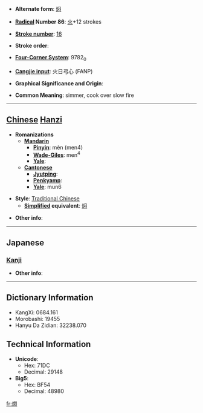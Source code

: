 * '''Alternate form''': [[焖]]

* '''[[Wiktionary:Chinese radical index| Radical]] Number 86''': [[Wiktionary:Chinese radical index 火|火]]+12 strokes

* '''[[Wiktionary:Chinese total strokes index|Stroke number]]''': [[Wiktionary:Chinese total strokes index 16|16]]

* '''Stroke order''': 

* '''[[Wiktionary:Chinese four corner index|Four-Corner System]]''': 9782<sub>0</sub>

* '''[[Wiktionary:Chinese Cangjie index|Cangjie input]]''': 火日弓心 (FANP)

* '''Graphical Significance and Origin''': 

* '''Common Meaning''': simmer, cook over slow fire

----

== [[Chinese]] [[Hanzi]] ==

* '''Romanizations'''
** '''[[Mandarin]]'''
*** '''[[Pinyin]]''': mèn (men4)
*** '''[[Wade-Giles]]''': men<sup>4</sup>
*** '''[[Yale]]''': 
** '''[[Cantonese]]'''
*** '''[[Jyutping]]''':
*** '''[[Penkyamp]]''': 
*** '''[[Yale]]''': mun6

* '''Style''': [[Traditional Chinese]] 
** '''[[Simplified Chinese|Simplified]] equivalent''': [[焖]]

* '''Other info''': 

----

==Japanese==
===[[Kanji]]===
{{kanji|on readings=[[もん]] (mon)|kun readings=}}

* '''Other info''':  

----

== Dictionary Information ==

* KangXi: 0684.161
* Morobashi: 19455
* Hanyu Da Zidian: 32238.070

== Technical Information ==

* '''Unicode''':
** Hex: 71DC
** Decimal: 29148
* '''Big5''':
** Hex: BF54
** Decimal: 48980

[[fr:燜]]